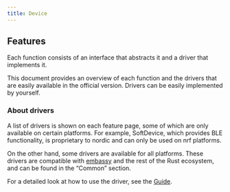 ```yaml
---
title: Device
---
```


## Features

Each function consists of an interface that abstracts it and a driver that
implements it.

This document provides an overview of each function and the drivers that are
easily available in the official version. Drivers can be easily implemented by
yourself.

### About drivers

A list of drivers is shown on each feature page, some of which are only
available on certain platforms. For example, SoftDevice, which provides BLE
functionality, is proprietary to nordic and can only be used on nrf platforms.

On the other hand, some drivers are available for all platforms. These drivers
are compatible with [embassy](https://github.com/embassy-rs/embassy) and the
rest of the Rust ecosystem, and can be found in the “Common” section.

For a detailed look at how to use the driver, see the [Guide](./guide-driver).
